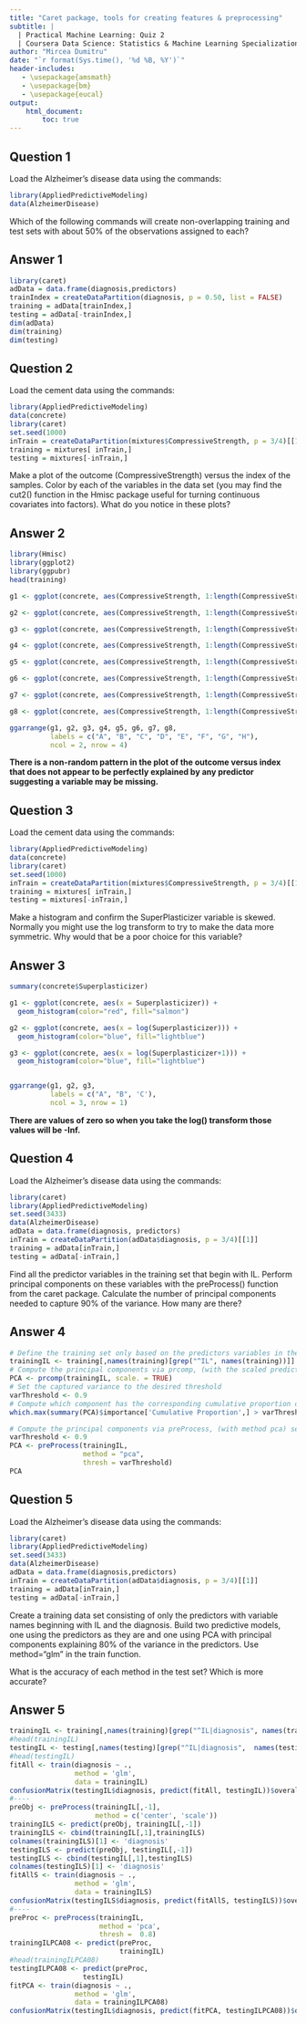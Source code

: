 ```yaml
---
title: "Caret package, tools for creating features & preprocessing"
subtitle: |
  | Practical Machine Learning: Quiz 2
  | Coursera Data Science: Statistics & Machine Learning Specialization
author: "Mircea Dumitru"
date: "`r format(Sys.time(), '%d %B, %Y')`"
header-includes:
   - \usepackage{amsmath}
   - \usepackage{bm}
   - \usepackage{eucal}
output: 
    html_document:
        toc: true
---
```


<style>
r { color: Red }
o { color: Orange }
g { color: Green }
</style>



## Question 1

Load the Alzheimer's disease data using the commands:

```r
library(AppliedPredictiveModeling)
data(AlzheimerDisease)
```

Which of the following commands will create non-overlapping training and test sets with about 50% of the observations assigned to each? 

## Answer 1
```r
library(caret)
adData = data.frame(diagnosis,predictors)
trainIndex = createDataPartition(diagnosis, p = 0.50, list = FALSE)
training = adData[trainIndex,]
testing = adData[-trainIndex,]
dim(adData)
dim(training)
dim(testing)
```

## Question 2
Load the cement data using the commands:

```r
library(AppliedPredictiveModeling)
data(concrete)
library(caret)
set.seed(1000)
inTrain = createDataPartition(mixtures$CompressiveStrength, p = 3/4)[[1]]
training = mixtures[ inTrain,]
testing = mixtures[-inTrain,]
```

Make a plot of the outcome (CompressiveStrength) versus the index of the samples. Color by each of the variables in the data set (you may find the cut2() function in the Hmisc package useful for turning continuous covariates into factors). What do you notice in these plots?

## Answer 2

```r
library(Hmisc)
library(ggplot2)
library(ggpubr)
head(training)

g1 <- ggplot(concrete, aes(CompressiveStrength, 1:length(CompressiveStrength), colour = cut2(Cement, g = 3))) + geom_point()

g2 <- ggplot(concrete, aes(CompressiveStrength, 1:length(CompressiveStrength), colour = cut2(BlastFurnaceSlag, g = 3))) + geom_point()

g3 <- ggplot(concrete, aes(CompressiveStrength, 1:length(CompressiveStrength),  colour = cut2(FlyAsh, g = 3))) + geom_point()

g4 <- ggplot(concrete, aes(CompressiveStrength, 1:length(CompressiveStrength), colour = cut2(Water, g = 3))) + geom_point()

g5 <- ggplot(concrete, aes(CompressiveStrength, 1:length(CompressiveStrength),  colour = cut2(Superplasticizer, g = 3))) + geom_point()

g6 <- ggplot(concrete, aes(CompressiveStrength, 1:length(CompressiveStrength), colour = cut2(CoarseAggregate, g = 3))) + geom_point()

g7 <- ggplot(concrete, aes(CompressiveStrength, 1:length(CompressiveStrength), colour = cut2(FineAggregate, g = 3))) + geom_point()

g8 <- ggplot(concrete, aes(CompressiveStrength, 1:length(CompressiveStrength), colour = cut2(Age, g = 3))) + geom_point()

ggarrange(g1, g2, g3, g4, g5, g6, g7, g8,
          labels = c("A", "B", "C", "D", "E", "F", "G", "H"),
          ncol = 2, nrow = 4)
```

**There is a non-random pattern in the plot of the outcome versus index that does not appear to be perfectly explained by any predictor suggesting a variable may be missing.**



## Question 3

Load the cement data using the commands:

```r
library(AppliedPredictiveModeling)
data(concrete)
library(caret)
set.seed(1000)
inTrain = createDataPartition(mixtures$CompressiveStrength, p = 3/4)[[1]]
training = mixtures[ inTrain,]
testing = mixtures[-inTrain,]
```

Make a histogram and confirm the SuperPlasticizer variable is skewed. Normally you might use the log transform to try to make the data more symmetric. Why would that be a poor choice for this variable?

## Answer 3

```r
summary(concrete$Superplasticizer)
```

```r
g1 <- ggplot(concrete, aes(x = Superplasticizer)) +
  geom_histogram(color="red", fill="salmon")

g2 <- ggplot(concrete, aes(x = log(Superplasticizer))) +
  geom_histogram(color="blue", fill="lightblue")

g3 <- ggplot(concrete, aes(x = log(Superplasticizer+1))) +
  geom_histogram(color="blue", fill="lightblue")


ggarrange(g1, g2, g3,
          labels = c("A", "B", 'C'),
          ncol = 3, nrow = 1)
```

**There are values of zero so when you take the log() transform those values will be -Inf.**

## Question 4
Load the Alzheimer's disease data using the commands:

```r
library(caret)
library(AppliedPredictiveModeling)
set.seed(3433)
data(AlzheimerDisease)
adData = data.frame(diagnosis, predictors)
inTrain = createDataPartition(adData$diagnosis, p = 3/4)[[1]]
training = adData[inTrain,]
testing = adData[-inTrain,]
```

Find all the predictor variables in the training set that begin with IL. Perform principal components on these variables with the preProcess() function from the caret package. Calculate the number of principal components needed to capture 90% of the variance. How many are there?

## Answer 4

```r
# Define the training set only based on the predictors variables in the training set that begin with IL via grep 
trainingIL <- training[,names(training)[grep("^IL", names(training))]]
# Compute the principal components via prcomp, (with the scaled predictors) for trainingIL.
PCA <- prcomp(trainingIL, scale. = TRUE)
# Set the captured variance to the desired threshold
varThreshold <- 0.9
# Compute which component has the corresponding cumulative proportion of captured variance above the threshold
which.max(summary(PCA)$importance['Cumulative Proportion',] > varThreshold)

# Compute the principal components via preProcess, (with method pca) setting the using the defined threshold for the captured variance.
varThreshold <- 0.9
PCA <- preProcess(trainingIL, 
                  method = "pca", 
                  thresh = varThreshold)
PCA
```

## Question 5

Load the Alzheimer's disease data using the commands:

```r
library(caret)
library(AppliedPredictiveModeling)
set.seed(3433)
data(AlzheimerDisease)
adData = data.frame(diagnosis,predictors)
inTrain = createDataPartition(adData$diagnosis, p = 3/4)[[1]]
training = adData[inTrain,]
testing = adData[-inTrain,]
```

Create a training data set consisting of only the predictors with variable names beginning with IL and the diagnosis. Build two predictive models, one using the predictors as they are and one using PCA with principal components explaining 80% of the variance in the predictors. Use method="glm" in the train function. 

What is the accuracy of each method in the test set? Which is more accurate?

## Answer 5

```r
trainingIL <- training[,names(training)[grep("^IL|diagnosis", names(training))]]
#head(trainingIL)
testingIL <- testing[,names(testing)[grep("^IL|diagnosis",  names(testing))]]
#head(testingIL)
fitAll <- train(diagnosis ~ .,
                method = 'glm',
                data = trainingIL)
confusionMatrix(testingIL$diagnosis, predict(fitAll, testingIL))$overall['Accuracy']
#----
preObj <- preProcess(trainingIL[,-1],
                     method = c('center', 'scale'))
trainingILS <- predict(preObj, trainingIL[,-1])
trainingILS <- cbind(trainingIL[,1],trainingILS)
colnames(trainingILS)[1] <- 'diagnosis'
testingILS <- predict(preObj, testingIL[,-1])
testingILS <- cbind(testingIL[,1],testingILS)
colnames(testingILS)[1] <- 'diagnosis'
fitAllS <- train(diagnosis ~ .,
                method = 'glm',
                data = trainingILS)
confusionMatrix(testingILS$diagnosis, predict(fitAllS, testingILS))$overall['Accuracy']
#----
preProc <- preProcess(trainingIL,
                      method = 'pca', 
                      thresh =  0.8)
trainingILPCA08 <- predict(preProc,
                           trainingIL)
#head(trainingILPCA08)
testingILPCA08 <- predict(preProc,
                  testingIL)
fitPCA <- train(diagnosis ~ .,
                method = 'glm',
                data = trainingILPCA08)
confusionMatrix(testingIL$diagnosis, predict(fitPCA, testingILPCA08))$overall['Accuracy']
```
